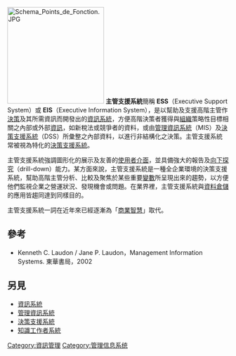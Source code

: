 [[File:Schema_Points_de_Fonction.JPG|220px]]
'''主管支援系統'''簡稱 '''ESS'''（Executive Support System）或 '''EIS'''（Executive Information System），是以幫助及支援高階主管作[[決策|決策]]及其所需資訊而開發出的[[資訊系統|資訊系統]]，方便高階決策者獲得與[[组织_(社会学)|組織]]策略性目標相關之內部或外部[[資訊|資訊]]，如新稅法或競爭者的資料，或由[[管理資訊系統|管理資訊系統]]（MIS）及[[決策支援系統|決策支援系統]]（DSS）所彙整之內部資料，以進行非結構化之決策。主管支援系統常被視為特化的[[決策支援系統|決策支援系統]]。

主管支援系統強調圖形化的展示及友善的[[使用者介面|使用者介面]]，並具備強大的報告及[[向下探究|向下探究]]（drill-down）能力。某方面來說，主管支援系統是一種全企業環境的決策支援系統，幫助高階主管分析、比較及聚焦於某些重要[[變數|變數]]所呈現出來的趨勢，以方便他們監視企業之營運狀況、發現機會或問題。在業界裡，主管支援系統與[[資料倉儲|資料倉儲]]的應用皆趨同達到同樣目的。

主管支援系統一詞在近年來已經逐漸為「[[商業智慧|商業智慧]]」取代。

== 參考 ==
* Kenneth C. Laudon / Jane P. Laudon，Management Information Systems. 東華書局，2002

== 另見 ==
* [[資訊系統|資訊系統]]
* [[管理資訊系統|管理資訊系統]]
* [[決策支援系統|決策支援系統]]
*[[知識工作者系統|知識工作者系統]]

[[Category:資訊管理|Category:資訊管理]]
[[Category:管理信息系统|Category:管理信息系统]]